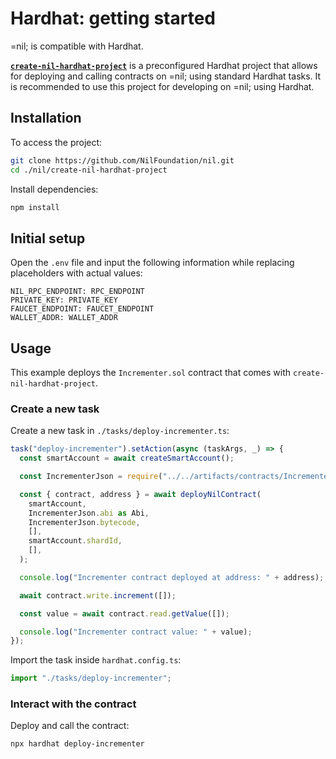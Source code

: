 # Hardhat: getting started

=nil; is compatible with Hardhat. 

[**`create-nil-hardhat-project`**](https://github.com/NilFoundation/nil/tree/main/create-nil-hardhat-project) is a preconfigured Hardhat project that allows for deploying and calling contracts on =nil; using standard Hardhat tasks. It is recommended to use this project for developing on =nil; using Hardhat. 

## Installation

To access the project:

```bash
git clone https://github.com/NilFoundation/nil.git
cd ./nil/create-nil-hardhat-project
```

Install dependencies:

```bash
npm install
```

## Initial setup

Open the `.env` file and input the following information while replacing placeholders with actual values:

```
NIL_RPC_ENDPOINT: RPC_ENDPOINT
PRIVATE_KEY: PRIVATE_KEY
FAUCET_ENDPOINT: FAUCET_ENDPOINT
WALLET_ADDR: WALLET_ADDR
```

## Usage

This example deploys the `Incrementer.sol` contract that comes with `create-nil-hardhat-project`.

### Create a new task

Create a new task in `./tasks/deploy-incrementer.ts`:

```typescript showLineNumbers
task("deploy-incrementer").setAction(async (taskArgs, _) => {
  const smartAccount = await createSmartAccount();

  const IncrementerJson = require("../../artifacts/contracts/Incrementer.sol/Incrementer.json");

  const { contract, address } = await deployNilContract(
    smartAccount,
    IncrementerJson.abi as Abi,
    IncrementerJson.bytecode,
    [],
    smartAccount.shardId,
    [],
  );

  console.log("Incrementer contract deployed at address: " + address);

  await contract.write.increment([]);

  const value = await contract.read.getValue([]);

  console.log("Incrementer contract value: " + value);
});
```

Import the task inside `hardhat.config.ts`:

```typescript showLineNumbers
import "./tasks/deploy-incrementer";
```

### Interact with the contract

Deploy and call the contract:

```bash
npx hardhat deploy-incrementer
```

